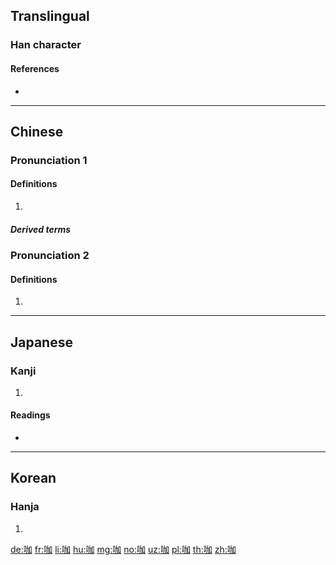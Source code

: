 ==Translingual==

===Han character===
{{Han char|rn=30|rad=口|as=05|sn=8|four=66000|canj=RKSR|ids=⿰口加}}

====References====
* {{Han ref|kx=0185.211|dkj=03523|hdz=10610.060|uh=5496|ud=21654|bh=A940|bd=43328}}

----

==Chinese==
{{zh-forms}}

===Pronunciation 1===
{{zh-pron
|m=kā
|c=gaa3
|h=pfs=kâ
|md=
|mn=ka
|w=1ka
|oc=
|cat=n
}}

====Definitions====
{{zh-hanzi}}

# {{zh-only used in|咖啡}}

=====Derived terms=====
{{der5
|{{zh-l|咖啡}}
|{{zh-l|咖啡鹼}}
|{{zh-l|咖啡色}}
|{{zh-l|咖啡廳}}
|{{zh-l|咖啡因}}
}}

===Pronunciation 2===
{{zh-pron
|m=gā,kā,2nb=Taiwan
|c=gaa3
|mn=ka
|w=1ga
|oc=
|cat=n
}}

====Definitions====
{{zh-hanzi}}

# {{zh-only used in|咖喱}}

----

==Japanese==

===Kanji===
{{ja-kanji|grade=|rs=口05}}

# {{defn|lang=ja|sort=口05}}

====Readings====
* {{ja-readings|on=[[か]] (ka)|kun=}}

----

==Korean==

===Hanja===
{{ko-hanja|hangeul=가|mr=ka}}

# {{defn|lang=ko|sort=口05}}

[[de:咖]]
[[fr:咖]]
[[li:咖]]
[[hu:咖]]
[[mg:咖]]
[[no:咖]]
[[uz:咖]]
[[pl:咖]]
[[th:咖]]
[[zh:咖]]